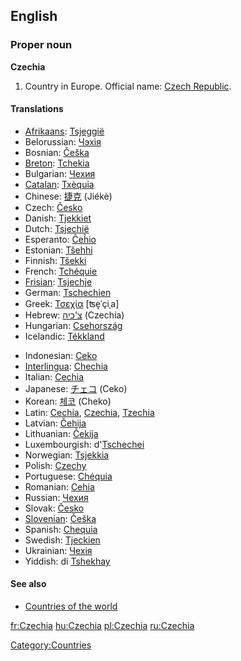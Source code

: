 ==English==

===Proper noun===
'''Czechia'''

# Country in Europe. Official name: [[Czech Republic]].

====Translations====
{{top}}
*[[Afrikaans]]: [[Tsjeggië]]
*Belorussian: [[Чэхія]]
*Bosnian: [[Češka]] {{f}}
*[[Breton]]: [[Tchekia]]
*Bulgarian: [[Чехия]]
*[[Catalan]]: [[Txèquia]] 
*Chinese: [[捷克]] (Jiékè)
*Czech: [[Česko]] {{n}}
*Danish: [[Tjekkiet]] 
*Dutch: [[Tsjechië]] {{n}}
*Esperanto: [[Ĉeĥio]]
*Estonian: [[Tšehhi]]
*Finnish: [[Tšekki]]
*French: [[Tchéquie]] {{f}}
*[[Frisian]]: [[Tsjechje]]
*German: [[Tschechien]]
*Greek: [[Τσεχία]] [ʦe̞ˈçiˌa] {{f}}
*Hebrew: [[צ'כיה]] (Czechia)
*Hungarian: [[Csehország]]
*Icelandic: [[Tékkland]]
{{mid}}
*Indonesian: [[Ceko]]
*[[Interlingua]]: [[Chechia]]
*Italian: [[Cechia]]
*Japanese: [[チェコ]] (Ceko)
*Korean: [[체코]] (Cheko)
*Latin: [[Cechia]], [[Czechia]], [[Tzechia]]
*Latvian: [[Čehija]] {{f}}
*Lithuanian: [[Čekija]]
*Luxembourgish: d'[[Tschechei]]
*Norwegian: [[Tsjekkia]]
*Polish: [[Czechy]] {{p}}
*Portuguese: [[Chéquia]]
*Romanian: [[Cehia]]
*Russian: [[Чехия]]
*Slovak: [[Česko]] {{n}}
*[[Slovenian]]: [[Češka]] {{f}}
*Spanish: [[Chequia]]
*Swedish: [[Tjeckien]]
*Ukrainian: [[Чехія]]
*Yiddish: di [[Tshekhay]]
{{bottom}}

====See also====
*[[Countries of the world]]

[[Category:Countries]]

[[fr:Czechia]]
[[hu:Czechia]]
[[pl:Czechia]]
[[ru:Czechia]]